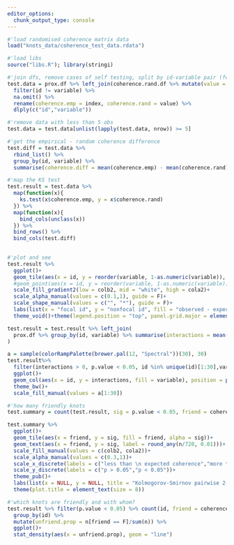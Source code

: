 ```yaml
---
editor_options: 
  chunk_output_type: console
---
```

```r
#'load randomised coherence matrix data
load("knots_data/coherence_test_data.rdata")
```

```r
#'load libs
source("libs.R"); library(stringi)
```

```r
#'join dfs, remove cases of self testing, split by id-variable pair (focal-nonfocal pairwise test), map ks.test (Kolmogorov-Smirnov two-sample test). output is a list of test value
test.data = prox.df %>% left_join(coherence.rand.df %>% mutate(value = as.numeric(value))) %>% 
  filter(id != variable) %>% 
  na.omit() %>% 
  rename(coherence.emp = index, coherence.rand = value) %>% 
  dlply(c("id","variable"))

#'remove data with less than 5 obs
test.data = test.data[unlist(lapply(test.data, nrow)) >= 5]

#'get the empirical - random coherence difference
test.diff = test.data %>% 
  rbind_list() %>% 
  group_by(id, variable) %>% 
  summarise(coherence.diff = mean(coherence.emp) - mean(coherence.rand))
```

```r
#'map the KS test 
test.result = test.data %>% 
  map(function(x){
    ks.test(x$coherence.emp, y = x$coherence.rand)
  }) %>% 
  map(function(x){
    bind_cols(unclass(x))
  }) %>% 
  bind_rows() %>% 
  bind_cols(test.diff)
  
```

```r
#'plot and see
test.result %>% 
  ggplot()+
  geom_tile(aes(x = id, y = reorder(variable, 1-as.numeric(variable)), fill = coherence.diff, alpha = p.value < 0.05), col = "transparent", lwd = 0.2)+
  #geom_point(aes(x = id, y = reorder(variable, 1-as.numeric(variable)), shape = p.value < 0.05))+
  scale_fill_gradient2(low = colb2, mid = "white", high = cola2)+
  scale_alpha_manual(values = c(0.1,1), guide = F)+
  scale_shape_manual(values = c("", "*"), guide = F)+
  labs(list(x = "focal id", y = "nonfocal id", fill = "observed - expected coherence"))+
  theme_void()+theme(legend.position = "top", panel.grid.major = element_blank(), axis.text.x = element_text())+coord_polar()
```

```r
test.result = test.result %>% left_join(
  prox.df %>% group_by(id, variable) %>% summarise(interactions = mean(index, na.rm = T))
)
```

```r
a = sample(colorRampPalette(brewer.pal(12, "Spectral"))(30), 30)
test.result%>% 
  filter(interactions > 0, p.value < 0.05, id %in% unique(id)[1:30],variable%in% unique(id)[1:30]) %>% 
  ggplot()+
  geom_col(aes(x = id, y = interactions, fill = variable), position = position_fill())+
  theme_bw()+
  scale_fill_manual(values = a[1:30])
```


```r
#'how many friendly knots
test.summary = count(test.result, sig = p.value < 0.05, friend = coherence.diff > 0)

test.summary %>% 
  ggplot()+
  geom_tile(aes(x = friend, y = sig, fill = friend, alpha = sig))+
  geom_text(aes(x = friend, y = sig, label = round_any(n/720, 0.01)))+
  scale_fill_manual(values = c(colb2, cola2))+
  scale_alpha_manual(values = c(0.3,1))+
  scale_x_discrete(labels = c("less than \n expected coherence","more than \n expected coherence"))+
  scale_y_discrete(labels = c("p > 0.05","p < 0.05"))+
  theme_pub()+
  labs(list(x = NULL, y = NULL, title = "Kolmogorov-Smirnov pairwise 2-sample test \n Proportion of tests (n = 720)"))+
  theme(plot.title = element_text(size = 8))
```

```r
#'which knots are friendly and with whom?
test.result %>% filter(p.value < 0.05) %>% count(id, friend = coherence.diff > 0) %>% 
  group_by(id) %>% 
  mutate(unfriend.prop = n[friend == F]/sum(n)) %>% 
  ggplot()+
  stat_density(aes(x = unfriend.prop), geom = "line")
```

